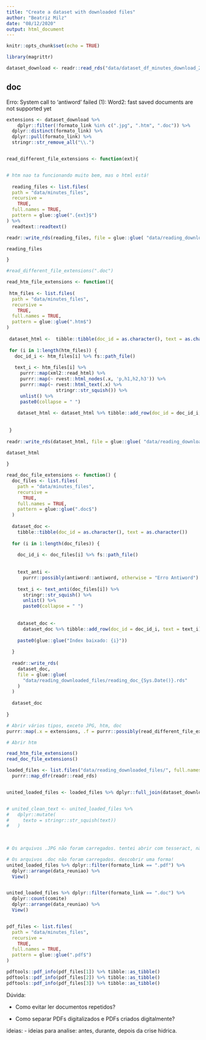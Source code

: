 ```yaml
---
title: "Create a dataset with downloaded files"
author: "Beatriz Milz"
date: "08/12/2020"
output: html_document
---
```


```r
knitr::opts_chunk$set(echo = TRUE)

library(magrittr)
```

```r
dataset_download <- readr::read_rds("data/dataset_df_minutes_download_2020-12-08.Rds")
```

## doc
Erro: System call to 'antiword' failed (1): Word2: fast saved documents are not supported yet


```r

extensions <- dataset_download %>% 
    dplyr::filter(!formato_link %in% c(".jpg", ".htm", ".doc")) %>% 
  dplyr::distinct(formato_link) %>%
  dplyr::pull(formato_link) %>% 
  stringr::str_remove_all("\\.")


read_different_file_extensions <- function(ext){


# htm nao ta funcionando muito bem, mas o html está!
  
  reading_files <- list.files(
  path = "data/minutes_files",
  recursive =
    TRUE,
  full.names = TRUE,
  pattern = glue::glue(".{ext}$")
) %>%
  readtext::readtext()

readr::write_rds(reading_files, file = glue::glue( "data/reading_downloaded_files/reading_{ext}_{Sys.Date()}.rds"))

reading_files

}

#read_different_file_extensions(".doc")
```


```r
read_htm_file_extensions <- function(){
  
 htm_files <- list.files(
  path = "data/minutes_files",
  recursive =
    TRUE,
  full.names = TRUE,
  pattern = glue::glue(".htm$")
)
 
 dataset_html <-  tibble::tibble(doc_id = as.character(), text = as.character())
 
 for (i in 1:length(htm_files)) {
   doc_id_i <- htm_files[i] %>% fs::path_file()
   
   text_i <- htm_files[i] %>%
     purrr::map(xml2::read_html) %>%
     purrr::map(~ rvest::html_nodes(.x, 'p,h1,h2,h3')) %>%
     purrr::map(~ rvest::html_text(.x) %>%
                  stringr::str_squish()) %>%
     unlist() %>%
     paste0(collapse = " ")
   
    dataset_html <- dataset_html %>% tibble::add_row(doc_id = doc_id_i, text = text_i)
   
  
 }
 
readr::write_rds(dataset_html, file = glue::glue( "data/reading_downloaded_files/reading_htm_{Sys.Date()}.rds"))

dataset_html
 
}

```


```r
read_doc_file_extensions <- function() {
  doc_files <- list.files(
    path = "data/minutes_files",
    recursive =
      TRUE,
    full.names = TRUE,
    pattern = glue::glue(".doc$")
  )
  
  dataset_doc <-
    tibble::tibble(doc_id = as.character(), text = as.character())
  
  for (i in 1:length(doc_files)) {
 
    doc_id_i <- doc_files[i] %>% fs::path_file()
    
    
    text_anti <-
      purrr::possibly(antiword::antiword, otherwise = "Erro Antiword")
    
    text_i <- text_anti(doc_files[i]) %>% 
      stringr::str_squish() %>%
      unlist() %>%
      paste0(collapse = " ")
    
  
    dataset_doc <-
      dataset_doc %>% tibble::add_row(doc_id = doc_id_i, text = text_i)
    
    paste0(glue::glue("Index baixado: {i}"))
    
  }
  
  readr::write_rds(
    dataset_doc,
    file = glue::glue(
      "data/reading_downloaded_files/reading_doc_{Sys.Date()}.rds"
    )
  )
  
  dataset_doc
  
}


```


```r
# Abrir vários tipos, exceto JPG, htm, doc
purrr::map(.x = extensions, .f = purrr::possibly(read_different_file_extensions, otherwise = "ERRO"))

# Abrir htm

read_htm_file_extensions() 
read_doc_file_extensions() 

```

```r
loaded_files <- list.files("data/reading_downloaded_files/", full.names = TRUE) %>% 
  purrr::map_dfr(readr::read_rds) 


united_loaded_files <- loaded_files %>% dplyr::full_join(dataset_download, by = c("doc_id" = "nome_arquivo_curto"))


# united_clean_text <- united_loaded_files %>%
#   dplyr::mutate(
#     texto = stringr::str_squish(text))
#   )

  
  
# Os arquivos .JPG não foram carregados. tentei abrir com tesseract, não funciona bem.

# Os arquivos .doc não foram carregados. descobrir uma forma!
united_loaded_files %>% dplyr::filter(formato_link == ".pdf") %>%
  dplyr::arrange(data_reuniao) %>% 
  View()


united_loaded_files %>% dplyr::filter(formato_link == ".doc") %>%
  dplyr::count(comite)
  dplyr::arrange(data_reuniao) %>% 
  View()


pdf_files <- list.files(
  path = "data/minutes_files",
  recursive =
    TRUE,
  full.names = TRUE,
  pattern = glue::glue(".pdf$")
)

pdftools::pdf_info(pdf_files[1]) %>% tibble::as_tibble()
pdftools::pdf_info(pdf_files[2]) %>% tibble::as_tibble()
pdftools::pdf_info(pdf_files[3]) %>% tibble::as_tibble()
```


Dúvida: 

- Como evitar ler documentos repetidos?

- Como separar PDFs digitalizados e PDFs criados digitalmente?

ideias:
- ideias para analise: antes, durante, depois da crise hidrica.




